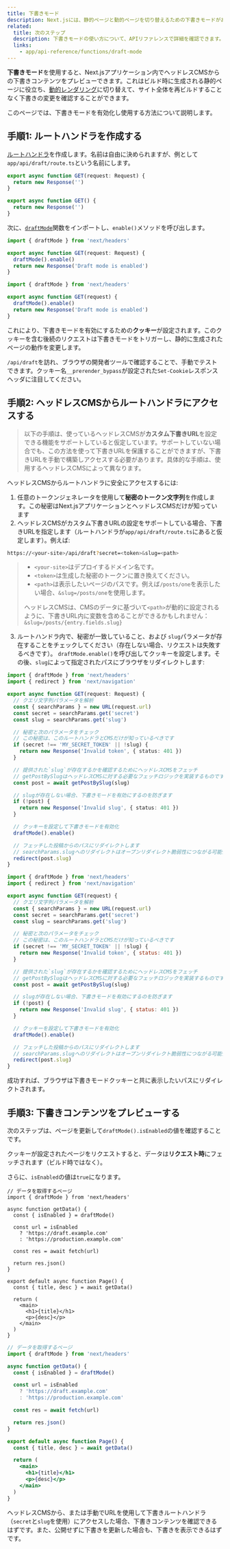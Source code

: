 ```yaml
---
title: 下書きモード
description: Next.jsには、静的ページと動的ページを切り替えるための下書きモードがあります。ここでは、その機能をApp Routerでどのように動作させるか学べます。
related:
  title: 次のステップ
  description: 下書きモードの使い方について、APIリファレンスで詳細を確認できます。
  links:
    - app/api-reference/functions/draft-mode
---
```


**下書きモード**を使用すると、Next.jsアプリケーション内でヘッドレスCMSからの下書きコンテンツをプレビューできます。これはビルド時に生成される静的ページに役立ち、[動的レンダリング](/docs/app/building-your-application/rendering/server-components#dynamic-rendering)に切り替えて、サイト全体を再ビルドすることなく下書きの変更を確認することができます。

このページでは、下書きモードを有効化し使用する方法について説明します。

## 手順1: ルートハンドラを作成する

[ルートハンドラ](/docs/app/building-your-application/routing/route-handlers)を作成します。名前は自由に決められますが、例として`app/api/draft/route.ts`という名前にします。

```ts filename="app/api/draft/route.ts" switcher
export async function GET(request: Request) {
  return new Response('')
}
```

```js filename="app/api/draft/route.js" switcher
export async function GET() {
  return new Response('')
}
```

次に、[`draftMode`](/docs/app/api-reference/functions/draft-mode)関数をインポートし、`enable()`メソッドを呼び出します。

```ts filename="app/api/draft/route.ts" switcher
import { draftMode } from 'next/headers'

export async function GET(request: Request) {
  draftMode().enable()
  return new Response('Draft mode is enabled')
}
```

```js filename="app/api/draft/route.js" switcher
import { draftMode } from 'next/headers'

export async function GET(request) {
  draftMode().enable()
  return new Response('Draft mode is enabled')
}
```

これにより、下書きモードを有効にするための**クッキー**が設定されます。このクッキーを含む後続のリクエストは下書きモードをトリガーし、静的に生成されたページの動作を変更します。

`/api/draft`を訪れ、ブラウザの開発者ツールで確認することで、手動でテストできます。クッキー名`__prerender_bypass`が設定された`Set-Cookie`レスポンスヘッダに注目してください。

## 手順2: ヘッドレスCMSからルートハンドラにアクセスする

> 以下の手順は、使っているヘッドレスCMSが**カスタム下書きURL**を設定できる機能をサポートしていると仮定しています。サポートしていない場合でも、この方法を使って下書きURLを保護することができますが、下書きURLを手動で構築しアクセスする必要があります。具体的な手順は、使用するヘッドレスCMSによって異なります。

ヘッドレスCMSからルートハンドラに安全にアクセスするには:

1. 任意のトークンジェネレータを使用して**秘密のトークン文字列**を作成します。この秘密はNext.jsアプリケーションとヘッドレスCMSだけが知っています
2. ヘッドレスCMSがカスタム下書きURLの設定をサポートしている場合、下書きURLを指定します（ルートハンドラが`app/api/draft/route.ts`にあると仮定します）。例えば:

```bash filename="Terminal"
https://<your-site>/api/draft?secret=<token>&slug=<path>
```

> - `<your-site>`はデプロイするドメイン名です。
> - `<token>`は生成した秘密のトークンに置き換えてください。
> - `<path>`は表示したいページのパスです。例えば`/posts/one`を表示したい場合、`&slug=/posts/one`を使用します。
>
> ヘッドレスCMSは、CMSのデータに基づいて`<path>`が動的に設定されるように、下書きURL内に変数を含めることができるかもしれません：`&slug=/posts/{entry.fields.slug}`

3. ルートハンドラ内で、秘密が一致していること、および `slug`パラメータが存在することをチェックしてください（存在しない場合、リクエストは失敗するべきです）。 `draftMode.enable()`を呼び出してクッキーを設定します。その後、`slug`によって指定されたパスにブラウザをリダイレクトします:

```ts filename="app/api/draft/route.ts" switcher
import { draftMode } from 'next/headers'
import { redirect } from 'next/navigation'

export async function GET(request: Request) {
  // クエリ文字列パラメータを解析
  const { searchParams } = new URL(request.url)
  const secret = searchParams.get('secret')
  const slug = searchParams.get('slug')

  // 秘密と次のパラメータをチェック
  // この秘密は、このルートハンドラとCMSだけが知っているべきです
  if (secret !== 'MY_SECRET_TOKEN' || !slug) {
    return new Response('Invalid token', { status: 401 })
  }

  // 提供された`slug`が存在するかを確認するためにヘッドレスCMSをフェッチ
  // getPostBySlugはヘッドレスCMSに対する必要なフェッチロジックを実装するものです
  const post = await getPostBySlug(slug)

  // slugが存在しない場合、下書きモードを有効にするのを防ぎます
  if (!post) {
    return new Response('Invalid slug', { status: 401 })
  }

  // クッキーを設定して下書きモードを有効化
  draftMode().enable()

  // フェッチした投稿からのパスにリダイレクトします
  // searchParams.slugへのリダイレクトはオープンリダイレクト脆弱性につながる可能性があるため行いません
  redirect(post.slug)
}
```

```js filename="app/api/draft/route.js" switcher
import { draftMode } from 'next/headers'
import { redirect } from 'next/navigation'

export async function GET(request) {
  // クエリ文字列パラメータを解析
  const { searchParams } = new URL(request.url)
  const secret = searchParams.get('secret')
  const slug = searchParams.get('slug')

  // 秘密と次のパラメータをチェック
  // この秘密は、このルートハンドラとCMSだけが知っているべきです
  if (secret !== 'MY_SECRET_TOKEN' || !slug) {
    return new Response('Invalid token', { status: 401 })
  }

  // 提供された`slug`が存在するかを確認するためにヘッドレスCMSをフェッチ
  // getPostBySlugはヘッドレスCMSに対する必要なフェッチロジックを実装するものです
  const post = await getPostBySlug(slug)

  // slugが存在しない場合、下書きモードを有効にするのを防ぎます
  if (!post) {
    return new Response('Invalid slug', { status: 401 })
  }

  // クッキーを設定して下書きモードを有効化
  draftMode().enable()

  // フェッチした投稿からのパスにリダイレクトします
  // searchParams.slugへのリダイレクトはオープンリダイレクト脆弱性につながる可能性があるため行いません
  redirect(post.slug)
}
```

成功すれば、ブラウザは下書きモードクッキーと共に表示したいパスにリダイレクトされます。

## 手順3: 下書きコンテンツをプレビューする

次のステップは、ページを更新して`draftMode().isEnabled`の値を確認することです。

クッキーが設定されたページをリクエストすると、データは**リクエスト時**にフェッチされます（ビルド時ではなく）。

さらに、`isEnabled`の値は`true`になります。

```tsx filename="app/page.tsx" switcher
// データを取得するページ
import { draftMode } from 'next/headers'

async function getData() {
  const { isEnabled } = draftMode()

  const url = isEnabled
    ? 'https://draft.example.com'
    : 'https://production.example.com'

  const res = await fetch(url)

  return res.json()
}

export default async function Page() {
  const { title, desc } = await getData()

  return (
    <main>
      <h1>{title}</h1>
      <p>{desc}</p>
    </main>
  )
}
```

```jsx filename="app/page.js" switcher
// データを取得するページ
import { draftMode } from 'next/headers'

async function getData() {
  const { isEnabled } = draftMode()

  const url = isEnabled
    ? 'https://draft.example.com'
    : 'https://production.example.com'

  const res = await fetch(url)

  return res.json()
}

export default async function Page() {
  const { title, desc } = await getData()

  return (
    <main>
      <h1>{title}</h1>
      <p>{desc}</p>
    </main>
  )
}
```

ヘッドレスCMSから、または手動でURLを使用して下書きルートハンドラ（`secret`と`slug`を使用）にアクセスした場合、下書きコンテンツを確認できるはずです。また、公開せずに下書きを更新した場合も、下書きを表示できるはずです。